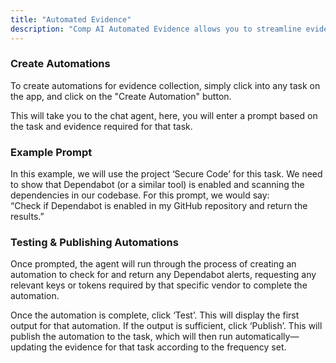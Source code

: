 ```yaml
---
title: "Automated Evidence"
description: "Comp AI Automated Evidence allows you to streamline evidence collection for recurring compliance tasks. "
---
```


### Create Automations

To create automations for evidence collection, simply click into any task on the app, and click on the "Create Automation" button. 

This will take you to the chat agent, here, you will enter a prompt based on the task and evidence required for that task.

### Example Prompt

In this example, we will use the project ‘Secure Code’ for this task. We need to show that Dependabot (or a similar tool) is enabled and scanning the dependencies in our codebase. For this prompt, we would say:\
“Check if Dependabot is enabled in my GitHub repository and return the results.”

###  Testing & Publishing Automations

Once prompted, the agent will run through the process of creating an automation to check for and return any Dependabot alerts, requesting any relevant keys or tokens required by that specific vendor to complete the automation.

Once the automation is complete, click ‘Test’. This will display the first output for that automation. If the output is sufficient, click ‘Publish’. This will publish the automation to the task, which will then run automatically—updating the evidence for that task according to the frequency set.